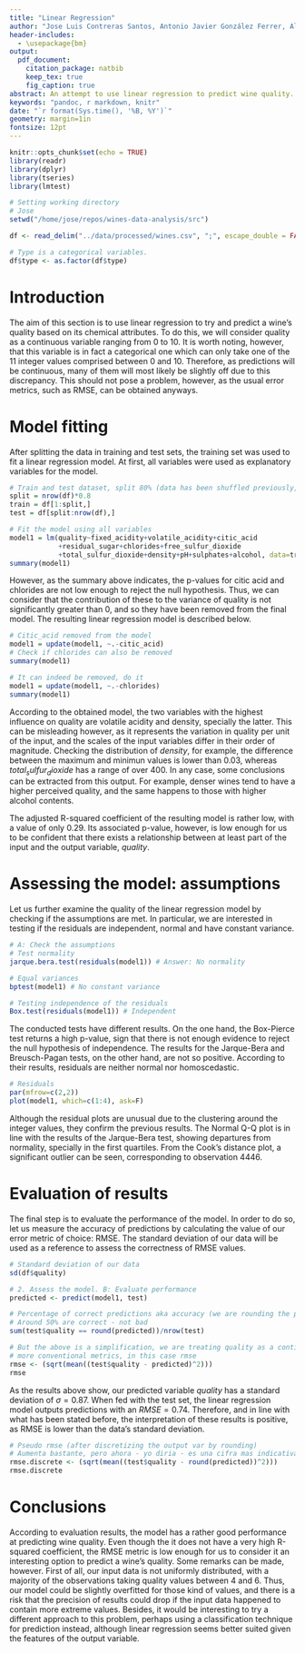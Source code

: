 ```yaml
---
title: "Linear Regression"
author: "Jose Luis Contreras Santos, Antonio Javier González Ferrer, Alejandro González Pérez"
header-includes:
  - \usepackage{bm}
output:
  pdf_document: 
    citation_package: natbib
    keep_tex: true
    fig_caption: true
abstract: An attempt to use linear regression to predict wine quality.
keywords: "pandoc, r markdown, knitr"
date: "`r format(Sys.time(), '%B, %Y')`"
geometry: margin=1in
fontsize: 12pt
---
```


```r
knitr::opts_chunk$set(echo = TRUE)
library(readr)
library(dplyr)
library(tseries)
library(lmtest)

# Setting working directory
# Jose
setwd("/home/jose/repos/wines-data-analysis/src")

df <- read_delim("../data/processed/wines.csv", ";", escape_double = FALSE, trim_ws = TRUE)

# Type is a categorical variables.
df$type <- as.factor(df$type)
```

# Introduction

The aim of this section is to use linear regression to try and predict a wine's quality based on its chemical attributes. To do this, we will consider quality as a continuous variable ranging from 0 to 10. It is worth noting, however, that this variable is in fact a categorical one which can only take one of the 11 integer values comprised between 0 and 10. Therefore, as predictions will be continuous, many of them will most likely be slightly off due to this discrepancy. This should not pose a problem, however, as the usual error metrics, such as RMSE, can be obtained anyways.

# Model fitting

After splitting the data in training and test sets, the training set was used to fit a linear regression model. At first, all variables were used as explanatory variables for the model. 

```r
# Train and test dataset, split 80% (data has been shuffled previously, no need to sample randomly)
split = nrow(df)*0.8
train = df[1:split,]
test = df[split:nrow(df),]

# Fit the model using all variables
model1 = lm(quality~fixed_acidity+volatile_acidity+citic_acid
            +residual_sugar+chlorides+free_sulfur_dioxide
            +total_sulfur_dioxide+density+pH+sulphates+alcohol, data=train)
summary(model1)
```

However, as the summary above indicates, the p-values for citic acid and chlorides are not low enough to reject the null hypothesis. Thus, we can consider that the contribution of these to the variance of quality is not significantly greater than 0, and so they have been removed from the final model. The resulting linear regression model is described below.

```r
# Citic_acid removed from the model
model1 = update(model1, ~.-citic_acid)
# Check if chlorides can also be removed
summary(model1)

# It can indeed be removed, do it
model1 = update(model1, ~.-chlorides)
summary(model1)
```

According to the obtained model, the two variables with the highest influence on quality are volatile acidity and density, specially the latter. This can be misleading however, as it represents the variation in quality per unit of the input, and the scales of the input variables differ in their order of magnitude. Checking the distribution of $density$, for example, the difference between the maximum and minimun values is lower than 0.03, whereas $total_sulfur_dioxide$ has a range of over 400. In any case, some conclusions can be extracted from this output. For example, denser wines tend to have a higher perceived quality, and the same happens to those with higher alcohol contents.

The adjusted R-squared coefficient of the resulting model is rather low, with a value of only 0.29. Its associated p-value, however, is low enough for us to be confident that there exists a relationship between at least part of the input and the output variable, $quality$.

# Assessing the model: assumptions 

Let us further examine the quality of the linear regression model by checking if the assumptions are met. In particular, we are interested in testing if the residuals are independent, normal and have constant variance.

```r
# A: Check the assumptions
# Test normality
jarque.bera.test(residuals(model1)) # Answer: No normality

# Equal variances
bptest(model1) # No constant variance

# Testing independence of the residuals
Box.test(residuals(model1)) # Independent
```

The conducted tests have different results. On the one hand, the Box-Pierce test returns a high p-value, sign that there is not enough evidence to reject the null hypothesis of independence. The results for the Jarque-Bera and Breusch-Pagan tests, on the other hand, are not so positive. According to their results, residuals are neither normal nor homoscedastic.

```r
# Residuals
par(mfrow=c(2,2))
plot(model1, which=c(1:4), ask=F)
```

Although the residual plots are unusual due to the clustering around the integer values, they confirm the previous results. The Normal Q-Q plot is in line with the results of the Jarque-Bera test, showing departures from normality, specially in the first quartiles. From the Cook's distance plot, a significant outlier can be seen, corresponding to observation 4446.

# Evaluation of results

The final step is to evaluate the performance of the model. In order to do so, let us measure the accuracy of predictions by calculating the value of our error metric of choice: RMSE. The standard deviation of our data will be used as a reference to assess the correctness of RMSE values.

```r
# Standard deviation of our data
sd(df$quality)

# 2. Assess the model. B: Evaluate performance
predicted <- predict(model1, test)

# Percentage of correct predictions aka accuracy (we are rounding the predicted variable)
# Around 50% are correct - not bad
sum(test$quality == round(predicted))/nrow(test)

# But the above is a simplification, we are treating quality as a continuous var, so lets check
# more conventional metrics, in this case rmse
rmse <- (sqrt(mean((test$quality - predicted)^2)))
rmse
```

As the results above show, our predicted variable $quality$ has a standard deviation of $\sigma = 0.87$. When fed with the test set, the linear regression model outputs predictions with an $RMSE = 0.74$. Therefore, and in line with what has been stated before, the interpretation of these results is positive, as RMSE is lower than the data's standard deviation.  

```r

# Pseudo rmse (after discretizing the output var by rounding)
# Aumenta bastante, pero ahora - yo diria - es una cifra mas indicativa
rmse.discrete <- (sqrt(mean((test$quality - round(predicted))^2)))
rmse.discrete

```

# Conclusions 

According to evaluation results, the model has a rather good performance at predicting wine quality. Even though the it does not have a very high R-squared coefficient, the RMSE metric is low enough for us to consider it an interesting option to predict a wine's quality. Some remarks can be made, however. First of all, our input data is not uniformly distributed, with a majority of the observations taking quality values between 4 and 6. Thus, our model could be slightly overfitted for those kind of values, and there is a risk that the precision of results could drop if the input data happened to contain more extreme values. Besides, it would be interesting to try a different approach to this problem, perhaps using a classification technique for prediction instead, although linear regression seems better suited given the features of the output variable. 
